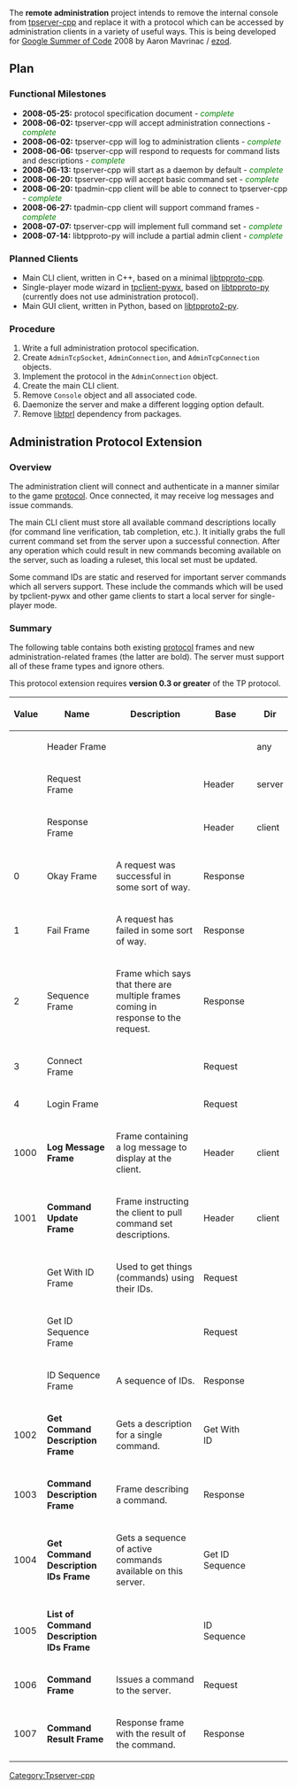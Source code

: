 The '''remote administration''' project intends to remove the internal console from [[tpserver-cpp]] and replace it with a protocol which can be accessed by administration clients in a variety of useful ways. This is being developed for [[Google Summer of Code]] 2008 by Aaron Mavrinac / [[User:Ezod|ezod]]. 

== Plan ==

=== Functional Milestones ===

* '''2008-05-25:''' protocol specification document - <font color="green">''complete''</font>
* '''2008-06-02:''' tpserver-cpp will accept administration connections - <font color="green">''complete''</font>
* '''2008-06-02:''' tpserver-cpp will log to administration clients - <font color="green">''complete''</font>
* '''2008-06-06:''' tpserver-cpp will respond to requests for command lists and descriptions - <font color="green">''complete''</font>
* '''2008-06-13:''' tpserver-cpp will start as a daemon by default - <font color="green">''complete''</font>
* '''2008-06-20:''' tpserver-cpp will accept basic command set - <font color="green">''complete''</font>
* '''2008-06-20:''' tpadmin-cpp client will be able to connect to tpserver-cpp - <font color="green">''complete''</font>
* '''2008-06-27:''' tpadmin-cpp client will support command frames - <font color="green">''complete''</font>
* '''2008-07-07:''' tpserver-cpp will implement full command set - <font color="green">''complete''</font>
* '''2008-07-14:''' libtpproto-py will include a partial admin client - <font color="green">''complete''</font>

=== Planned Clients ===

* Main CLI client, written in C++, based on a minimal [[libtpproto-cpp]].
* Single-player mode wizard in [[tpclient-pywx]], based on [[libtpproto-py]] (currently does not use administration protocol).
* Main GUI client, written in Python, based on [[libtpproto2-py]].

=== Procedure ===

# Write a full administration protocol specification.
# Create <code>AdminTcpSocket</code>, <code>AdminConnection</code>, and <code>AdminTcpConnection</code> objects.
# Implement the protocol in the <code>AdminConnection</code> object.
# Create the main CLI client.
# Remove <code>Console</code> object and all associated code.
# Daemonize the server and make a different logging option default.
# Remove [[libtprl]] dependency from packages.

== Administration Protocol Extension ==

=== Overview ===

The administration client will connect and authenticate in a manner similar to the game [[protocol]]. Once connected, it may receive log messages and  issue commands.

The main CLI client must store all available command descriptions locally (for command line verification, tab completion, etc.). It initially grabs the full current command set from the server upon a successful connection. After any operation which could result in new commands becoming available on the server, such as loading a ruleset, this local set must be updated.

Some command IDs are static and reserved for important server commands which all servers support. These include the commands which will be used by tpclient-pywx and other game clients to start a local server for single-player mode.

=== Summary ===

The following table contains both existing [[protocol]] frames and new administration-related frames (the latter are bold). The server must support all of these frame types and ignore others.

This protocol extension requires '''version 0.3 or greater''' of the TP protocol.

{| border="1" cellpadding="2"
|-----
! Value || Name || Description || Base || Dir
|-----
| || Header Frame || || || any
|-----
| || Request Frame || || Header || server
|-----
| || Response Frame || || Header || client
|-----
| 0 || Okay Frame || A request was successful in some sort of way. || Response || 
|-----
| 1 || Fail Frame || A request has failed in some sort of way. || Response ||
|-----
| 2 || Sequence Frame || Frame which says that there are multiple frames coming in response to the request. || Response ||
|-----
| 3 || Connect Frame || || Request ||
|-----
| 4 || Login Frame || || Request ||
|-----
| 1000 || '''Log Message Frame''' || Frame containing a log message to display at the client. || Header || client
|-----
| 1001 || '''Command Update Frame''' || Frame instructing the client to pull command set descriptions. || Header || client
|-----
| || Get With ID Frame || Used to get things (commands) using their IDs. || Request ||
|-----
| || Get ID Sequence Frame || || Request ||
|-----
| || ID Sequence Frame || A sequence of IDs. || Response ||
|-----
| 1002 || '''Get Command Description Frame''' || Gets a description for a single command. || Get With ID ||
|-----
| 1003 || '''Command Description Frame''' || Frame describing a command. || Response || 
|-----
| 1004 || '''Get Command Description IDs Frame''' || Gets a sequence of active commands available on this server. || Get ID Sequence ||
|-----
| 1005 || '''List of Command Description IDs Frame''' || || ID Sequence ||
|-----
| 1006 || '''Command Frame''' || Issues a command to the server. || Request || 
|-----
| 1007 || '''Command Result Frame''' || Response frame with the result of the command. || Response || 
|}

[[Category:Tpserver-cpp]]